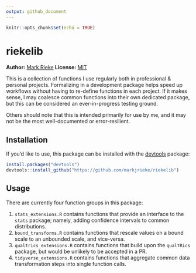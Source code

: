 ```yaml
---
output: github_document
---
```


```r
knitr::opts_chunk$set(echo = TRUE)
```

# riekelib

**Author:** [Mark Rieke](https://www.thedatadiary.net/about/)
**License:** [MIT](https://github.com/markjrieke/riekelib/blob/master/LICENSE.md)

This is a collection of functions I use regularly both in professional & personal projects. Formalizing in a development package helps speed up workflows without having to re-define functions in each project. If it makes sense, I may coalesce common functions into their own dedicated package, but this can be considered an ever-in-progress testing ground.

Others should note that this is intended primarily for use by me, and it may not be the most well-documented or error-resilient.

## Installation

If you'd like to use, this package can be installed with the [devtools](https://www.r-project.org/nosvn/pandoc/devtools.html) package:

```r
install.packages("devtools")
devtools::install_github("https://github.com/markjrieke/riekelib")
```

## Usage

There are currently four function groups in this package:

1. `stats_extensions.R` contains functions that provide an interface to the `stats` package; namely, adding confidence intervals to common distributions. 
2. `bound_transforms.R` contains functions that rescale values on a bound scale to an unbounded scale, and vice-versa.
3. `qualtrics_extensions.R` contains functions that build upon the `qualtRics` package, but would be unlikely to be accepted in a PR. 
4. `tidyverse_extensions.R` contains functions that aggregate common data transformation steps into single function calls.


